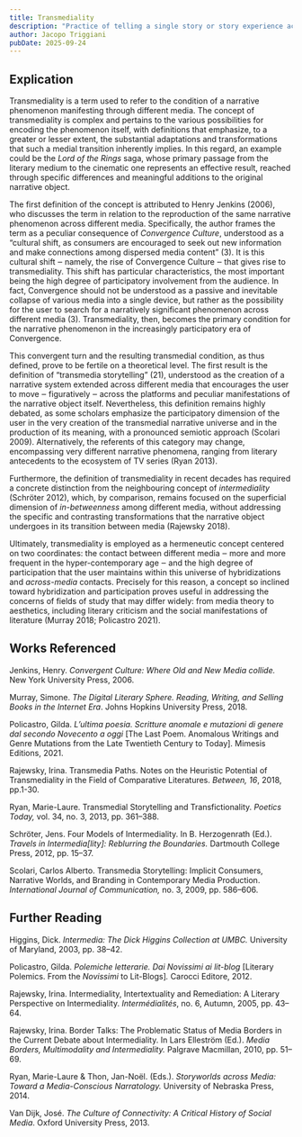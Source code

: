 ```yaml
---
title: Transmediality
description: "Practice of telling a single story or story experience across multiple platforms and formats, utilizing the material affordances of each medium to enrich the narrative"
author: Jacopo Triggiani
pubDate: 2025-09-24
---
```

## Explication

Transmediality is a term used to refer to the condition of a narrative phenomenon manifesting through different media. The concept of transmediality is complex and pertains to the various possibilities for encoding the phenomenon itself, with definitions that emphasize, to a greater or lesser extent, the substantial adaptations and transformations that such a medial transition inherently implies. In this regard, an example could be the _Lord of the Rings_ saga, whose primary passage from the literary medium to the cinematic one represents an effective result, reached through specific differences and meaningful additions to the original narrative object.

The first definition of the concept is attributed to Henry Jenkins (2006), who discusses the term in relation to the reproduction of the same narrative phenomenon across different media. Specifically, the author frames the term as a peculiar consequence of _Convergence Culture_, understood as a “cultural shift, as consumers are encouraged to seek out new information and make connections among dispersed media content” (3). It is this cultural shift ‒ namely, the rise of Convergence Culture ‒ that gives rise to transmediality. This shift has particular characteristics, the most important being the high degree of participatory involvement from the audience. In fact, Convergence should not be understood as a passive and inevitable collapse of various media into a single device, but rather as the possibility for the user to search for a narratively significant phenomenon across different media (3). Transmediality, then, becomes the primary condition for the narrative phenomenon in the increasingly participatory era of Convergence.

This convergent turn and the resulting transmedial condition, as thus defined, prove to be fertile on a theoretical level. The first result is the definition of “transmedia storytelling” (21), understood as the creation of a narrative system extended across different media that encourages the user to move ‒ figuratively ‒ across the platforms and peculiar manifestations of the narrative object itself. Nevertheless, this definition remains highly debated, as some scholars emphasize the participatory dimension of the user in the very creation of the transmedial narrative universe and in the production of its meaning, with a pronounced semiotic approach (Scolari 2009). Alternatively, the referents of this category may change, encompassing very different narrative phenomena, ranging from literary antecedents to the ecosystem of TV series (Ryan 2013).

Furthermore, the definition of transmediality in recent decades has required a concrete distinction from the neighbouring concept of _intermediality_ (Schröter 2012), which, by comparison, remains focused on the superficial dimension of _in-betweenness_ among different media, without addressing the specific and contrasting transformations that the narrative object undergoes in its transition between media (Rajewsky 2018).

Ultimately, transmediality is employed as a hermeneutic concept centered on two coordinates: the contact between different media ‒ more and more frequent in the hyper-contemporary age ‒ and the high degree of participation that the user maintains within this universe of hybridizations and _across-media_ contacts. Precisely for this reason, a concept so inclined toward hybridization and participation proves useful in addressing the concerns of fields of study that may differ widely: from media theory to aesthetics, including literary criticism and the social manifestations of literature (Murray 2018; Policastro 2021).

## Works Referenced

Jenkins, Henry. _Convergent Culture: Where Old and New Media collide._ New York University Press, 2006.

Murray, Simone. _The Digital Literary Sphere. Reading, Writing, and Selling Books in the Internet Era_. Johns Hopkins University Press, 2018.

Policastro, Gilda. _L’ultima poesia. Scritture anomale e mutazioni di genere dal secondo Novecento a oggi_ \[The Last Poem. Anomalous Writings and Genre Mutations from the Late Twentieth Century to Today\]. Mimesis Editions, 2021.

Rajewsky, Irina. Transmedia Paths. Notes on the Heuristic Potential of Transmediality in the Field of Comparative Literatures. _Between, 16_, 2018, pp.1-30.

Ryan, Marie-Laure. Transmedial Storytelling and Transfictionality. _Poetics Today,_ vol. 34, no. 3, 2013, pp. 361–388.

Schröter, Jens. Four Models of Intermediality. In B. Herzogenrath (Ed.). _Travels in Intermedia\[lity\]: Reblurring the Boundaries._ Dartmouth College Press, 2012, pp. 15–37.

Scolari, Carlos Alberto. Transmedia Storytelling: Implicit Consumers, Narrative Worlds, and Branding in Contemporary Media Production. _International Journal of Communication,_ no. 3, 2009, pp. 586–606.

## Further Reading

Higgins, Dick. _Intermedia: The Dick Higgins Collection at UMBC._ University of Maryland, 2003, pp. 38–42.

Policastro, Gilda. _Polemiche letterarie. Dai Novissimi ai lit-blog_ \[Literary Polemics. From the _Novissimi_ to Lit-Blogs\]_._ Carocci Editore, 2012.

Rajewsky, Irina. Intermediality, Intertextuality and Remediation: A Literary Perspective on Intermediality. _Intermédialités_, no. 6, Autumn, 2005, pp. 43–64.

Rajewsky, Irina. Border Talks: The Problematic Status of Media Borders in the Current Debate about Intermediality. In Lars Elleström (Ed.). _Media Borders, Multimodality and Intermediality._ Palgrave Macmillan, 2010, pp. 51–69.

Ryan, Marie-Laure & Thon, Jan-Noël. (Eds.). _Storyworlds across Media: Toward a Media-Conscious Narratology._ University of Nebraska Press, 2014.

Van Dijk, José. _The Culture of Connectivity: A Critical History of Social Media_. Oxford University Press, 2013.